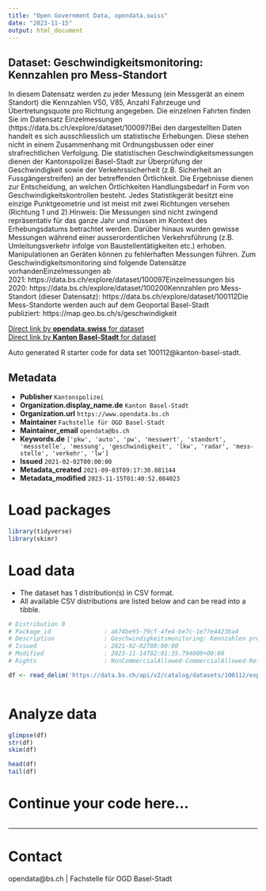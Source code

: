 ```yaml
---
title: "Open Government Data, opendata.swiss"
date: "2023-11-15"
output: html_document
---
```


## Dataset: Geschwindigkeitsmonitoring: Kennzahlen pro Mess-Standort

In diesem Datensatz werden zu jeder Messung (ein Messgerät an einem Standort) die Kennzahlen V50, V85, Anzahl Fahrzeuge und Übertretungsquote pro Richtung angegeben. Die einzelnen Fahrten finden Sie im Datensatz Einzelmessungen (https://data.bs.ch/explore/dataset/100097)Bei den dargestellten
Daten handelt es sich ausschliesslich um statistische Erhebungen. Diese stehen
nicht in einem Zusammenhang mit Ordnungsbussen oder einer strafrechtlichen
Verfolgung. Die statistischen Geschwindigkeitsmessungen dienen der
Kantonspolizei Basel-Stadt zur Überprüfung der Geschwindigkeit sowie der
Verkehrssicherheit (z.B. Sicherheit an Fussgängerstreifen) an der betreffenden
Örtlichkeit. Die Ergebnisse dienen zur Entscheidung, an welchen Örtlichkeiten
Handlungsbedarf in Form von Geschwindigkeitskontrollen besteht. Jedes
Statistikgerät besitzt eine einzige Punktgeometrie und ist meist mit zwei
Richtungen versehen (Richtung 1 und 2).Hinweis: Die
Messungen sind nicht zwingend repräsentativ für das ganze Jahr und müssen im
Kontext des Erhebungsdatums betrachtet werden. Darüber hinaus wurden gewisse
Messungen während einer ausserordentlichen Verkehrsführung (z.B.
Umleitungsverkehr infolge von Baustellentätigkeiten etc.) erhoben.
Manipulationen an Geräten können zu fehlerhaften Messungen führen.
Zum
Geschwindigkeitsmonitoring sind folgende Datensätze vorhandenEinzelmessungen ab 2021: https://data.bs.ch/explore/dataset/100097Einzelmessungen bis 2020: https://data.bs.ch/explore/dataset/100200Kennzahlen pro Mess-Standort (dieser Datensatz): https://data.bs.ch/explore/dataset/100112Die Mess-Standorte werden auch auf dem Geoportal Basel-Stadt publiziert: https://map.geo.bs.ch/s/geschwindigkeit

[Direct link by **opendata.swiss** for dataset](https://opendata.swiss/de/dataset/geschwindigkeitsmonitoring-kennzahlen-pro-mess-standort)<br>
[Direct link by **Kanton Basel-Stadt** for dataset](https://data.bs.ch/explore/dataset/100112/)

Auto generated R starter code for data set 100112@kanton-basel-stadt.

## Metadata

- **Publisher** `Kantonspolizei`
- **Organization.display_name.de** `Kanton Basel-Stadt`
- **Organization.url** `https://www.opendata.bs.ch`
- **Maintainer** `Fachstelle für OGD Basel-Stadt`
- **Maintainer_email** `opendata@bs.ch`
- **Keywords.de** `['pkw', 'auto', 'pw', 'messwert', 'standort', 'messstelle', 'messung', 'geschwindigkeit', 'lkw', 'radar', 'mess-stelle', 'verkehr', 'lw']`
- **Issued** `2021-02-02T00:00:00`
- **Metadata_created** `2021-09-03T09:17:30.881144`
- **Metadata_modified** `2023-11-15T01:40:52.084023`


# Load packages

```r

library(tidyverse)
library(skimr)

```

# Load data

-   The dataset has 1 distribution(s) in CSV format.
-   All available CSV distributions are listed below and can be read into a tibble.

```r

# Distribution 0
# Package_id               : a674be95-79cf-4fe4-be7c-1e77e4423ba4
# Description              : Geschwindigkeitsmonitoring: Kennzahlen pro Mess-Standort (csv)
# Issued                   : 2021-02-02T00:00:00
# Modified                 : 2023-11-14T02:01:35.794000+00:00
# Rights                   : NonCommercialAllowed-CommercialAllowed-ReferenceRequired

df <- read_delim('https://data.bs.ch/api/v2/catalog/datasets/100112/exports/csv')



```

# Analyze data

```r

glimpse(df)
str(df)
skim(df)

head(df)
tail(df)

```

# Continue your code here...

```r

```

------------------------------------------------------------------------

# Contact

opendata@bs.ch | Fachstelle für OGD Basel-Stadt
